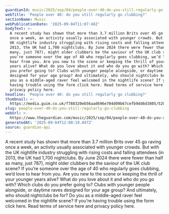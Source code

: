 ```yaml
---
guardianId: music/2025/sep/04/people-over-40-do-you-still-regularly-go-clubbing
webTitle: 'People over 40: do you still regularly go clubbing?'
sectionName: Music
webPublicationDate: '2025-09-04T11:07:48Z'
bodyText: >-
  A recent study has shown that more than 3.7 million Brits over 45 go raving
  once a week, an activity usually associated with younger crowds. But with the
  UK nightlife industry struggling with rising costs and falling attendees (in
  2013, the UK had 1,700 nightclubs. By June 2024 there were fewer than half as
  many, just 787), might older clubbers be the saviour of the UK club scene? If
  you’re someone over the age of 40 who regularly goes clubbing, we’d love to
  hear from you. Are you new to the scene or keeping the thrill of your younger
  years alive? What do you love about it and who do you go with? Which clubs do
  you prefer going to? Clubs with younger people alongside, or daytime raves
  designed for your age group? And ultimately, who should nightclubs be for? Do
  you as a middle-aged raver feel welcomed in the nightlife scene? If you’re
  having trouble using the form click here. Read terms of service here and
  privacy policy here.
headline: 'People over 40: do you still regularly go clubbing?'
thumbnail: >-
  https://media.guim.co.uk/f788320eb56aad696e704d09b67cefb9dd6d3805/520_0_5200_4160/500.jpg
slug: people-over-40-do-you-still-regularly-go-clubbing
webUrl: >-
  https://www.theguardian.com/music/2025/sep/04/people-over-40-do-you-still-regularly-go-clubbing
generatedAt: '2025-09-04T12:00:19.047Z'
source: guardian-api
---
```

A recent study has shown that more than 3.7 million Brits over 45 go raving once a week, an activity usually associated with younger crowds. But with the UK nightlife industry struggling with rising costs and falling attendees (in 2013, the UK had 1,700 nightclubs. By June 2024 there were fewer than half as many, just 787), might older clubbers be the saviour of the UK club scene? If you’re someone over the age of 40 who regularly goes clubbing, we’d love to hear from you. Are you new to the scene or keeping the thrill of your younger years alive? What do you love about it and who do you go with? Which clubs do you prefer going to? Clubs with younger people alongside, or daytime raves designed for your age group? And ultimately, who should nightclubs be for? Do you as a middle-aged raver feel welcomed in the nightlife scene? If you’re having trouble using the form click here. Read terms of service here and privacy policy here.

